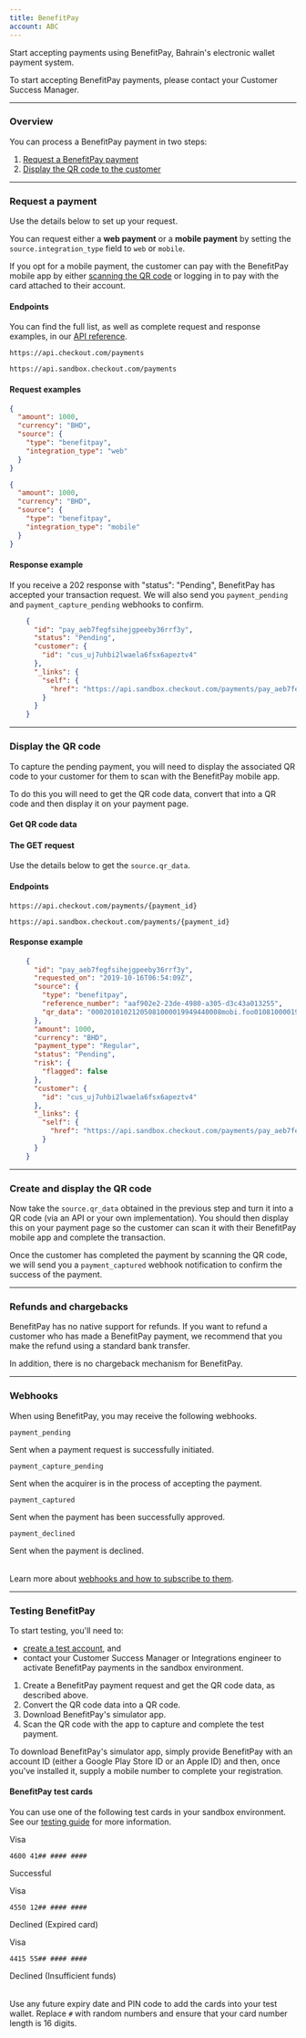```yaml
---
title: BenefitPay
account: ABC
---
```


Start accepting payments using BenefitPay, Bahrain's electronic wallet payment system.

<TipBox variant="info">

To start accepting BenefitPay payments, please contact your Customer Success Manager.

</TipBox>

---

### Overview

You can process a BenefitPay payment in two steps:

1.  [Request a BenefitPay payment](/payments/payment-methods/wallets/benefit-pay#Request_a_payment)
2.  [Display the QR code to the customer](/payments/payment-methods/wallets/benefit-pay#Display_the_QR_code)

---

### Request a payment

Use the details below to set up your request.

You can request either a **web payment** or a **mobile payment** by setting the `source.integration_type` field to `web` or `mobile`.

<TipBox variant="info" title="Mobile payments">

If you opt for a mobile payment, the customer can pay with the BenefitPay mobile app by either [scanning the QR code](/payments/payment-methods/wallets/benefit-pay#Display_the_QR_code) or logging in to pay with the card attached to their account.

</TipBox>

#### Endpoints

You can find the full list, as well as complete request and response examples, in our [API reference](https://api-reference.checkout.com/#tag/Payments/paths/~1payments/post).

<tabs>
<tab title="Live" active>
<LineCodeWrapper type="post">

`https://api.checkout.com/payments`

</LineCodeWrapper>
</tab>
<tab title="Sandbox">
<LineCodeWrapper type="post">

`https://api.sandbox.checkout.com/payments`

</LineCodeWrapper>
</tab>
</tabs>

#### Request examples

<tabs>
<tab title="Web payment" active>

```json
{
  "amount": 1000,
  "currency": "BHD",
  "source": {
    "type": "benefitpay",
    "integration_type": "web"
  }
}
```

</tab>
<tab title="Mobile payment">

```json
{
  "amount": 1000,
  "currency": "BHD",
  "source": {
    "type": "benefitpay",
    "integration_type": "mobile"
  }
}
```

</tab>
</tabs>

#### Response example

If you receive a 202 response with "status": "Pending", BenefitPay has accepted your transaction request. We will also send you `payment_pending` and `payment_capture_pending` webhooks to confirm.

```json
    {
      "id": "pay_aeb7fegfsihejgpeeby36rrf3y",
      "status": "Pending",
      "customer": {
        "id": "cus_uj7uhbi2lwaela6fsx6apeztv4"
      },
      "_links": {
        "self": {
          "href": "https://api.sandbox.checkout.com/payments/pay_aeb7fegfsihejgpeeby36rrf3y"
        }
      }
    }
```

---

### Display the QR code

To capture the pending payment, you will need to display the associated QR code to your customer for them to scan with the BenefitPay mobile app.

To do this you will need to get the QR code data, convert that into a QR code and then display it on your payment page.

#### Get QR code data

#### The GET request

Use the details below to get the `source.qr_data`.

#### Endpoints

<tabs>
<tab title="Live" active>
<LineCodeWrapper type="get">

`https://api.checkout.com/payments/{payment_id}`

</LineCodeWrapper>
</tab>
<tab title="Sandbox">
<LineCodeWrapper type="get">

`https://api.sandbox.checkout.com/payments/{payment_id}`

</LineCodeWrapper>
</tab>
</tabs>

#### Response example

```json
    {
      "id": "pay_aeb7fegfsihejgpeeby36rrf3y",
      "requested_on": "2019-10-16T06:54:09Z",
      "source": {
        "type": "benefitpay",
        "reference_number": "aaf902e2-23de-4980-a305-d3c43a013255",
        "qr_data": "00020101021205081000019949440008mobi.foo010810000199021010000000010402db52046300530304854051.0005802BH5907Talabat6003Web62570536aaf902e2-23de-4980-a305-d3c43a0132550713201754708940863048B0C"
      },
      "amount": 1000,
      "currency": "BHD",
      "payment_type": "Regular",
      "status": "Pending",
      "risk": {
        "flagged": false
      },
      "customer": {
        "id": "cus_uj7uhbi2lwaela6fsx6apeztv4"
      },
      "_links": {
        "self": {
          "href": "https://api.sandbox.checkout.com/payments/pay_aeb7fegfsihejgpeeby36rrf3y"
        }
      }
    }
```

---

### Create and display the QR code

Now take the `source.qr_data` obtained in the previous step and turn it into a QR code (via an API or your own implementation). You should then display this on your payment page so the customer can scan it with their BenefitPay mobile app and complete the transaction.

Once the customer has completed the payment by scanning the QR code, we will send you a `payment_captured` webhook notification to confirm the success of the payment.

---

### Refunds and chargebacks

BenefitPay has no native support for refunds. If you want to refund a customer who has made a BenefitPay payment, we recommend that you make the refund using a standard bank transfer.

In addition, there is no chargeback mechanism for BenefitPay.

---

### Webhooks

When using BenefitPay, you may receive the following webhooks.

<Table>
<TableHead headers={['Webhook', 'Description']} />
<TableBody>
<TableRow>
<TableCell>

`payment_pending`

</TableCell>
<TableCell>

Sent when a payment request is successfully initiated.

</TableCell>
</TableRow>
<TableRow>
<TableCell>

`payment_capture_pending`

</TableCell>
<TableCell>

Sent when the acquirer is in the process of accepting the payment.

</TableCell>
</TableRow>
<TableRow>
<TableCell>

`payment_captured`

</TableCell>
<TableCell>

Sent when the payment has been successfully approved.

</TableCell>
</TableRow>
<TableRow>
<TableCell>

`payment_declined`

</TableCell>
<TableCell>

Sent when the payment is declined.

</TableCell>
</TableRow>
</TableBody>
</Table>

Learn more about [webhooks and how to subscribe to them](/reporting-and-insights/webhooks).

---

### Testing BenefitPay

<TipBox variant="note">

To start testing, you'll need to:

*   [create a test account](https://www.checkout.com/get-test-account), and
*   contact your Customer Success Manager or Integrations engineer to activate BenefitPay payments in the sandbox environment.

</TipBox>

1.  Create a BenefitPay payment request and get the QR code data, as described above.
2.  Convert the QR code data into a QR code.
3.  Download BenefitPay's simulator app.
4.  Scan the QR code with the app to capture and complete the test payment.


<TipBox variant="info" title="Downloading BenefitPay's mobile app">

To download BenefitPay's simulator app, simply provide BenefitPay with an account ID (either a Google Play Store ID or an Apple ID) and then, once you've installed it, supply a mobile number to complete your registration.

</TipBox>

#### BenefitPay test cards

You can use one of the following test cards in your sandbox environment. See our [testing guide](https://docs.checkout.com/testing) for more information.

<Table>
<TableHead headers={['Card', 'Number', 'Response']}/>
<TableBody>
<TableRow>
<TableCell>
        
Visa

</TableCell>
<TableCell>

`4600 41## #### ####`

</TableCell>
<TableCell>

Successful

</TableCell>
</TableRow>
<TableRow>
<TableCell>

Visa

</TableCell>
<TableCell>

`4550 12## #### ####`

</TableCell>
<TableCell>

Declined (Expired card)

</TableCell>
</TableRow>
<TableRow>
<TableCell>

Visa

</TableCell>
<TableCell>

`4415 55## #### ####`

</TableCell>
<TableCell>

Declined (Insufficient funds)

</TableCell>
</TableRow>
</TableBody>
</Table>

<TipBox variant="info">

Use any future expiry date and PIN code to add the cards into your test wallet. Replace `#` with random numbers and ensure that your card number length is 16 digits.

</TipBox>
